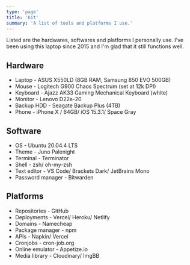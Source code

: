 ```yaml
---
type: 'page'
title: 'Kit'
summary: 'A list of tools and platforms I use.'
---
```


Listed are the hardwares, softwares and platforms I personally use. I've been using this laptop since 2015 and I'm glad that it still functions well.

## Hardware

- Laptop - ASUS X550LD (8GB RAM, Samsung 850 EVO 500GB)
- Mouse - Logitech G900 Chaos Spectrum (set at 12k DPI)
- Keyboard - Ajazz AK33 Gaming Mechanical Keyboard (white)
- Monitor - Lenovo D22e-20
- Backup HDD - Seagate Backup Plus (4TB)
- Phone - iPhone X / 64GB/ iOS 15.3.1/ Space Gray

## Software

- OS - Ubuntu 20.04.4 LTS
- Theme - Juno Palenight
- Terminal - Terminator
- Shell - zsh/ oh-my-zsh
- Text editor - VS Code/ Brackets Dark/ JetBrains Mono
- Password manager - Bitwarden

## Platforms

- Repositories - GitHub
- Deployments - Vercel/ Heroku/ Netlify
- Domains - Namecheap
- Package manager - npm
- APIs - Napkin/ Vercel
- Cronjobs - cron-job.org
- Online emulator - Appetize.io
- Media library - Cloudinary/ ImgBB
